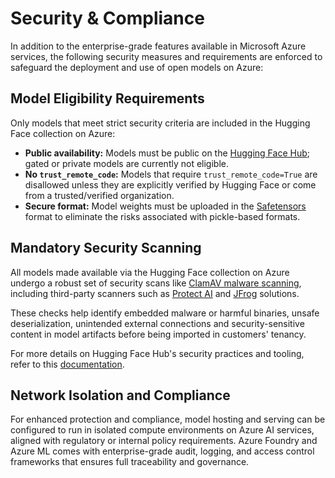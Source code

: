# Security & Compliance

In addition to the enterprise-grade features available in Microsoft Azure services, the following security measures and requirements are enforced to safeguard the deployment and use of open models on Azure:

## Model Eligibility Requirements

Only models that meet strict security criteria are included in the Hugging Face collection on Azure:

* **Public availability:** Models must be public on the [Hugging Face Hub](https://huggingface.co/models); gated or private models are currently not eligible.
* **No `trust_remote_code`:** Models that require `trust_remote_code=True` are disallowed unless they are explicitly verified by Hugging Face or come from a trusted/verified organization.
* **Secure format:** Model weights must be uploaded in the [Safetensors](https://github.com/huggingface/safetensors) format to eliminate the risks associated with pickle-based formats.

## Mandatory Security Scanning

All models made available via the Hugging Face collection on Azure undergo a robust set of security scans like [ClamAV malware scanning](https://huggingface.co/docs/hub/en/security-malware), including third-party scanners such as [Protect AI](https://huggingface.co/docs/hub/en/security-protectai) and [JFrog](https://huggingface.co/docs/hub/en/security-jfrog) solutions.

These checks help identify embedded malware or harmful binaries, unsafe deserialization, unintended external connections and security-sensitive content in model artifacts before being imported in customers' tenancy.

For more details on Hugging Face Hub's security practices and tooling, refer to this [documentation](https://huggingface.co/docs/hub/en/security).


## Network Isolation and Compliance

For enhanced protection and compliance, model hosting and serving can be configured to run in isolated compute environments on Azure AI services, aligned with regulatory or internal policy requirements. Azure Foundry and Azure ML comes with enterprise-grade audit, logging, and access control frameworks that ensures full traceability and governance.